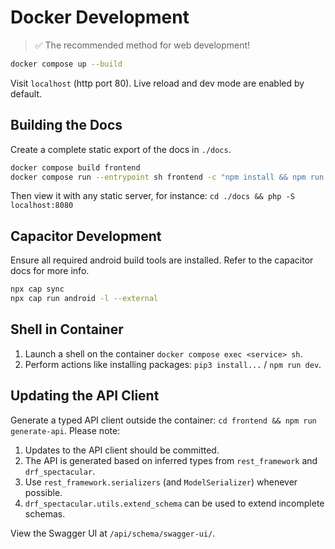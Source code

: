 # Docker Development

> ✅ The recommended method for web development!

```bash
docker compose up --build
```

Visit `localhost` (http port 80). Live reload and dev mode are enabled by default.

## Building the Docs

Create a complete static export of the docs in `./docs`.

```bash
docker compose build frontend
docker compose run --entrypoint sh frontend -c "npm install && npm run build:docs"
```

Then view it with any static server, for instance: `cd ./docs && php -S localhost:8080`

## Capacitor Development

Ensure all required android build tools are installed. Refer to the capacitor docs for more info.

```bash
npx cap sync
npx cap run android -l --external
```

## Shell in Container

1. Launch a shell on the container `docker compose exec <service> sh`.
2. Perform actions like installing packages: `pip3 install...` / `npm run dev`.

## Updating the API Client

Generate a typed API client outside the container: `cd frontend && npm run generate-api`. Please note:

1. Updates to the API client should be committed.
2. The API is generated based on inferred types from `rest_framework` and `drf_spectacular`.
3. Use `rest_framework.serializers` (and `ModelSerializer`) whenever possible.
4. `drf_spectacular.utils.extend_schema` can be used to extend incomplete schemas.

View the Swagger UI at `/api/schema/swagger-ui/`.
